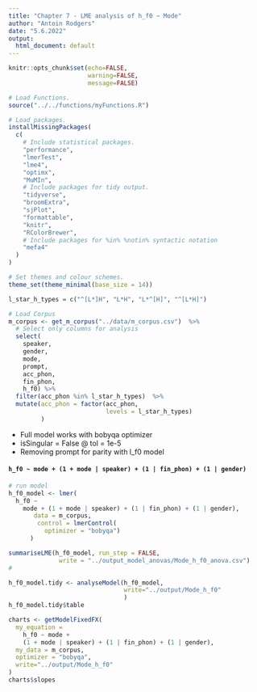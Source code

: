 ```yaml
---
title: "Chapter 7 - LME analysis of h_f0 ~ Mode"
author: "Antoin Rodgers"
date: "5.6.2022"
output:
  html_document: default
---
```


```r
knitr::opts_chunk$set(echo=FALSE,
                      warning=FALSE,
                      message=FALSE)

# Load Functions.
source("../../functions/myFunctions.R") 

# Load packages.
installMissingPackages(
  c(
    # Include statistical packages.
    "performance",
    "lmerTest",
    "lme4",
    "optimx",
    "MuMIn",
    # Include packages for tidy output.
    "tidyverse",
    "broomExtra",
    "sjPlot",
    "formattable",
    "knitr",
    "RColorBrewer",
    # Include packages for %in% %notin% syntactic notation
    "mefa4"
  )
)

# Set themes and colour schemes.
theme_set(theme_minimal(base_size = 14))

```

```r
l_star_h_types = c("^[L*]H", "L*H", "L*^[H]", "^[L*H]")

# Load Corpus
m_corpus <- get_m_corpus("../data/m_corpus.csv")  %>%
  # Select only columns for analysis
  select(
    speaker,
    gender,
    mode,
    prompt,
    acc_phon,
    fin_phon,
    h_f0) %>% 
  filter(acc_phon %in% l_star_h_types)  %>% 
  mutate(acc_phon = factor(acc_phon,
                           levels = l_star_h_types)
         )
```

- Full model works with bobyqa optimizer
- isSingular = False @ tol = 1e-5
- Removing prompt for parity with l_f0 model

#### `h_f0 ~ mode + (1 + mode | speaker) + (1 | fin_phon) + (1 | gender)`

```r
# run model
h_f0_model <- lmer(
  h_f0 ~ 
    mode + (1 + mode | speaker) + (1 | fin_phon) + (1 | gender),
       data = m_corpus,
        control = lmerControl(
          optimizer = "bobyqa")
      )

summariseLME(h_f0_model, run_step = FALSE,
              write = "../output_model_anovas/Mode_h_f0_anova.csv")
#              
```

```r

h_f0_model.tidy <- analyseModel(h_f0_model,
                                write="../output/Mode_h_f0"
                                )
h_f0_model.tidy$table

```

```r

charts <- getModelFixedFX(
  my_equation =
    h_f0 ~ mode +
    (1 + mode | speaker) + (1 | fin_phon) + (1 | gender),
  my_data = m_corpus,
  optimizer = "bobyqa",
  write="../output/Mode_h_f0"
)
charts$slopes


```
